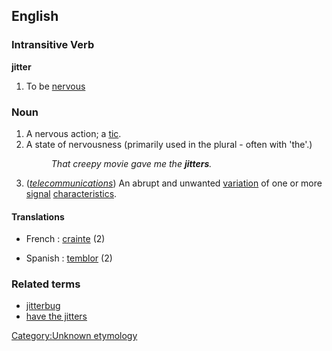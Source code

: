 ==English==

===Intransitive Verb===
'''jitter'''
# To be [[nervous]]

===Noun===
{{en-noun-reg}}

# A nervous action; a [[tic]].
# A state of nervousness (primarily used in the plural - often with 'the'.)
#:''That creepy movie gave me the '''jitters'''.''
# (''[[telecommunications]]'') An abrupt and unwanted [[variation]] of one or more [[signal]] [[characteristics]].

====Translations====

*French : [[crainte]] (2)

*Spanish : [[temblor]] (2)

===Related terms===
* [[jitterbug]]
* [[have the jitters]]

[[Category:Unknown etymology]]<!--SOED-->